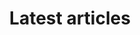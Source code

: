 ---
title: "Latest articles"
description: "Leatest articles published in the Hustle Hare."
keywords: "Latest, articles"
blocks:
  - name: "HEADER"
    title: "Latest Articles"
---